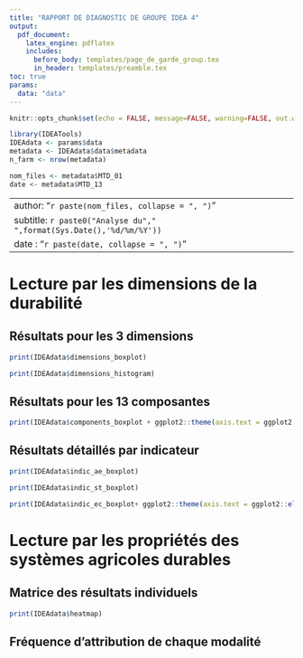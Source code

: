 ```yaml
---
title: "RAPPORT DE DIAGNOSTIC DE GROUPE IDEA 4"
output: 
  pdf_document:
    latex_engine: pdflatex
    includes: 
      before_body: templates/page_de_garde_group.tex
      in_header: templates/preamble.tex
toc: true
params:
  data: "data"
---
```


```r
knitr::opts_chunk$set(echo = FALSE, message=FALSE, warning=FALSE, out.width = "100%")

library(IDEATools)
IDEAdata <- params$data
metadata <- IDEAdata$data$metadata
n_farm <- nrow(metadata)
```

```r
nom_files <- metadata$MTD_01
date <- metadata$MTD_13
```

---
author: "`r paste(nom_files, collapse = ", ")`"
subtitle: `r paste0("Analyse du"," ",format(Sys.Date(),'%d/%m/%Y'))`
date : "`r paste(date, collapse = ", ")`"
---

\newpage

# Lecture par les dimensions de la durabilité

## Résultats pour les 3 dimensions 

```r
print(IDEAdata$dimensions_boxplot)
```

\newpage

```r
print(IDEAdata$dimensions_histogram)
```

\newpage

## Résultats pour les 13 composantes

```r
print(IDEAdata$components_boxplot + ggplot2::theme(axis.text = ggplot2::element_text(size = 20)))
```

\newpage

## Résultats détaillés par indicateur

```r
print(IDEAdata$indic_ae_boxplot)
```

```r
print(IDEAdata$indic_st_boxplot)
```

```r
print(IDEAdata$indic_ec_boxplot+ ggplot2::theme(axis.text = ggplot2::element_text(size = 13))) 
```

\newpage

# Lecture par les propriétés des systèmes agricoles durables

## Matrice des résultats individuels

```r
print(IDEAdata$heatmap)
```

\newpage

## Fréquence d'attribution de chaque modalité

\begin{center}
\rotatebox{270}{

\begin{minipage}{0.9\textheight}

```r
ggplot2::ggplot(IDEAdata$freq_plot$data,ggplot2::aes(x = node_name, y = prop, fill = result)) +
      ggplot2::geom_col(position = "stack", color ="black") +
      ggplot2::geom_label(ggplot2::aes(label = paste0(round(prop),"%")),position = ggplot2::position_stack(vjust = 0.5),size = 17) +
      ggplot2::scale_fill_identity("\uc9valuation", guide = ggplot2::guide_legend(reverse = TRUE), labels = c("Très défavorable","Défavorable","Favorable","Très favorable")) +
      theme_idea() +
      ggplot2::coord_flip() +
      ggplot2::theme(axis.text = ggplot2::element_text(size = 45),axis.title = ggplot2::element_text(size = 45), legend.text = ggplot2::element_text(size = 45), legend.title = ggplot2::element_text(size = 50)) +
      ggplot2::labs(x = "", y = "Fr\u00e9quence (%)") +
      ggplot2::scale_y_continuous(breaks = seq(0,100,5))
```

\end{minipage}}
\end{center}

